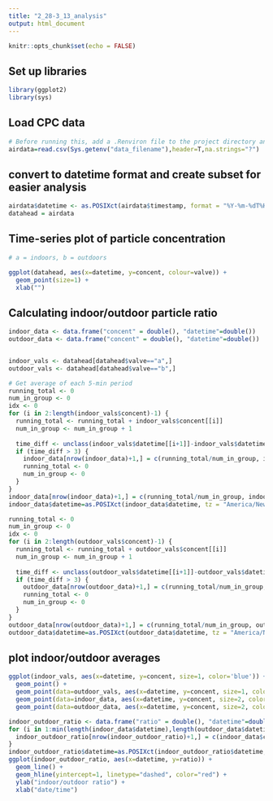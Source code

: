 ```yaml
---
title: "2_28-3_13_analysis"
output: html_document
---
```


```r
knitr::opts_chunk$set(echo = FALSE)
```

## Set up libraries

```r
library(ggplot2)
library(sys)
```

## Load CPC data

```r
# Before running this, add a .Renviron file to the project directory and add the line data_filename="<path to the .csv containing the data>"
airdata=read.csv(Sys.getenv("data_filename"),header=T,na.strings="?")
```
## convert to datetime format and create subset for easier analysis

```r
airdata$datetime <- as.POSIXct(airdata$timestamp, format = "%Y-%m-%dT%H:%M:%S", tz = "America/New_York")
datahead = airdata
```

## Time-series plot of particle concentration

```r

# a = indoors, b = outdoors

ggplot(datahead, aes(x=datetime, y=concent, colour=valve)) +
  geom_point(size=1) + 
  xlab("")
```

## Calculating indoor/outdoor particle ratio
```r
indoor_data <- data.frame("concent" = double(), "datetime"=double())
outdoor_data <- data.frame("concent" = double(), "datetime"=double())


indoor_vals <- datahead[datahead$valve=="a",]
outdoor_vals <- datahead[datahead$valve=="b",]

# Get average of each 5-min period
running_total <- 0
num_in_group <- 0
idx <- 0
for (i in 2:length(indoor_vals$concent)-1) {
  running_total <- running_total + indoor_vals$concent[[i]]
  num_in_group <- num_in_group + 1
  
  time_diff <- unclass(indoor_vals$datetime[[i+1]]-indoor_vals$datetime[[i]])
  if (time_diff > 3) {
    indoor_data[nrow(indoor_data)+1,] = c(running_total/num_in_group, indoor_vals$datetime[[i]])
    running_total <- 0
    num_in_group <- 0
  }
}
indoor_data[nrow(indoor_data)+1,] = c(running_total/num_in_group, indoor_vals$datetime[[i]])
indoor_data$datetime=as.POSIXct(indoor_data$datetime, tz = "America/New_York", origin="1970-01-01")

running_total <- 0
num_in_group <- 0
idx <- 0
for (i in 2:length(outdoor_vals$concent)-1) {
  running_total <- running_total + outdoor_vals$concent[[i]]
  num_in_group <- num_in_group + 1
  
  time_diff <- unclass(outdoor_vals$datetime[[i+1]]-outdoor_vals$datetime[[i]])
  if (time_diff > 3) {
    outdoor_data[nrow(outdoor_data)+1,] = c(running_total/num_in_group, outdoor_vals$datetime[[i]])
    running_total <- 0
    num_in_group <- 0
  }
}
outdoor_data[nrow(outdoor_data)+1,] = c(running_total/num_in_group, outdoor_vals$datetime[[i]])
outdoor_data$datetime=as.POSIXct(outdoor_data$datetime, tz = "America/New_York", origin="1970-01-01")
```

## plot indoor/outdoor averages

``` r
ggplot(indoor_vals, aes(x=datetime, y=concent, size=1, color='blue')) +
  geom_point() + 
  geom_point(data=outdoor_vals, aes(x=datetime, y=concent, size=1, color='red')) +
  geom_point(data=indoor_data, aes(x=datetime, y=concent, size=2, color='blue')) +
  geom_point(data=outdoor_data, aes(x=datetime, y=concent, size=2, color='red'))
```

``` r
indoor_outdoor_ratio <- data.frame("ratio" = double(), "datetime"=double())
for (i in 1:min(length(indoor_data$datetime),length(outdoor_data$datetime))) {
  indoor_outdoor_ratio[nrow(indoor_outdoor_ratio)+1,] = c(indoor_data$concent[[i]]/outdoor_data$concent[[i]],indoor_data$datetime[[i]])
}
indoor_outdoor_ratio$datetime=as.POSIXct(indoor_outdoor_ratio$datetime, tz = "America/New_York", origin="1970-01-01")
ggplot(indoor_outdoor_ratio, aes(x=datetime, y=ratio)) +
  geom_line() +
  geom_hline(yintercept=1, linetype="dashed", color="red") +
  ylab("indoor/outdoor ratio") +
  xlab("date/time")
```